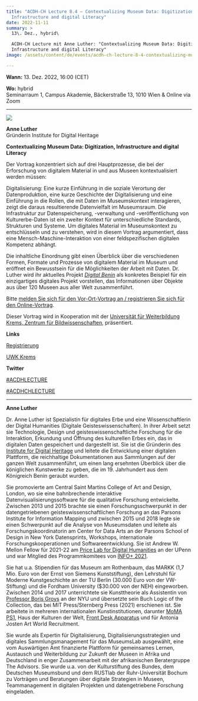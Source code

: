 ```yaml
---
title: "ACDH-CH Lecture 8.4 – Contextualizing Museum Data: Digitization,
  Infrastructure and digital Literacy"
date: 2022-11-11
summary: >
  13\. Dez., hybrid\

  ACDH-CH Lecture mit Anne Luther: "Contextualizing Museum Data: Digitization,
  Infrastructure and digital Literacy"
image: /assets/content/de/events/acdh-ch-lecture-8-4-contextualizing-museum-data-digitization-infrastructure-and-digital-literacy-2/image.jpeg

---
```


**Wann:** 13. Dez. 2022, 16:00 (CET)

**Wo:** hybrid\
Seminarraum 1, Campus Akademie, Bäckerstraße 13, 1010 Wien & Online via Zoom

***

![](/assets/content/de/events/acdh-ch-lecture-8-4-contextualizing-museum-data-digitization-infrastructure-and-digital-literacy-2/anne-luther-1x1-1.png)

**Anne Luther**\
Gründerin Institute for Digital Heritage

**Contextualizing Museum Data: Digitization, Infrastructure and digital Literacy**

Der Vortrag konzentriert sich auf drei Hauptprozesse, die bei der Erforschung von digitalem Material in und aus Museen kontextualisiert werden müssen:

Digitalisierung: Eine kurze Einführung in die soziale Verortung der Datenproduktion, eine kurze Geschichte der Digitalisierung und eine Einführung in die Rollen, die mit Daten im Museumskontext interagieren, zeigt die daraus resultierende Datenvielfalt im Museumsraum. Die Infrastruktur zur Datenspeicherung, -verwaltung und -veröffentlichung von Kulturerbe-Daten ist ein zweiter Kontext für unterschiedliche Standards, Strukturen und Systeme. Um digitales Material im Museumskontext zu entschlüsseln und zu verstehen, wird in diesem Vortrag argumentiert, dass eine Mensch-Maschine-Interaktion von einer feldspezifischen digitalen Kompetenz abhängt.

Die inhaltliche Einordnung gibt einen Überblick über die verschiedenen Formen, Formate und Prozesse von digitalem Material im Museum und eröffnet ein Bewusstsein für die Möglichkeiten der Arbeit mit Daten. Dr. Luther wird ihr aktuelles Projekt *[Digital Benin](https://digital-benin.org/)* als konkretes Beispiel für ein einzigartiges digitales Projekt vorstellen, das Informationen über Objekte aus über 120 Museen aus aller Welt zusammenführt.

Bitte [melden Sie sich für den Vor-Ort-Vortrag an / registrieren Sie sich für den Online-Vortrag](https://www.oeaw.ac.at/acdh/events/registration/acdh-ch-lecture-84).

Dieser Vortrag wird in Kooperation mit der [Universität für Weiterbildung Krems, Zentrum für Bildwissenschaften](https://www.donau-uni.ac.at/de/universitaet/fakultaeten/bildung-kunst-architektur/departments/kunst-kulturwissenschaften/zentren/bildwissenschaften.html), präsentiert.

**Links**

[Registrierung](https://www.oeaw.ac.at/acdh/events/registration/acdh-ch-lecture-84)

[UWK Krems](https://www.donau-uni.ac.at/de/universitaet/fakultaeten/bildung-kunst-architektur/departments/kunst-kulturwissenschaften/zentren/bildwissenschaften.html)

**Twitter**

[#ACDHLECTURE](https://twitter.com/search?q=%23ACDHLecture\&src=typed_query\&f=top)

[#ACDHCHLECTURE](https://twitter.com/search?q=%23ACDHCHLecture\&src=typed_query)

***

**Anne Luther**

Dr. Anne Luther ist Spezialistin für digitales Erbe und eine Wissenschaftlerin der Digital Humanities (Digitale Geisteswissenschaften). In ihrer Arbeit setzt sie Technologie, Design und geisteswissenschaftliche Forschung für die Interaktion, Erkundung und Öffnung des kulturellen Erbes ein, das in digitalen Daten gespeichert und dargestellt ist. Sie ist die Gründerin des [Institute for Digital Heritage](https://www.institutefordigitalheritage.org/) und leitete die Entwicklung einer digitalen Plattform, die reichhaltige Dokumentationen aus Sammlungen auf der ganzen Welt zusammenführt, um einen lang ersehnten Überblick über die königlichen Kunstwerke zu geben, die im 19. Jahrhundert aus dem Königreich Benin geraubt wurden.

Sie promovierte am Central Saint Martins College of Art and Design, London, wo sie eine bahnbrechende interaktive Datenvisualisierungssoftware für die qualitative Forschung entwickelte. Zwischen 2013 und 2015 brachte sie einen Forschungsschwerpunkt in der datengetriebenen geisteswissenschaftlichen Forschung an das Parsons Institute for Information Mapping und zwischen 2015 und 2018 legte sie einen Schwerpunkt auf die Analyse von Museumsdaten und leitete als Forschungskoordinatorin am Center for Data Arts an der Parsons School of Design in New York Datensprints, Workshops, internationale Forschungskooperationen und Softwareentwicklung. Sie ist Andrew W. Mellon Fellow für 2021-22 am [Price Lab for Digital Humanities](https://pricelab.sas.upenn.edu/) an der UPenn und war Mitglied des Programmkomitees von [INFO+ 2021](https://informationplusconference.com/2021/).

Sie hat u.a. Stipendien für das Museum am Rothenbaum, das MARKK (1,7 Mio. Euro von der Ernst von Siemens Kunststiftung), den Lehrstuhl für Moderne Kunstgeschichte an der TU Berlin (30.000 Euro von der VW-Stiftung) und die Fordham University ($30.000 von der NEH) eingeworben. Zwischen 2014 und 2017 unterrichtete sie Kunsttheorie als Assistentin von [Professor Boris Groys](https://en.wikipedia.org/wiki/Boris_Groys) an der NYU und übersetzte sein Buch Logic of the Collection, das bei MIT Press/Sternberg Press (2021) erschienen ist. Sie arbeitete in mehreren internationalen Kunstinstitutionen, darunter [MoMA PS1](https://www.momaps1.org/), Haus der Kulturen der Welt, [Front Desk Apparatus](http://frontdeskapparatus.com/) und für Antonia Josten Art World Recruitment.

Sie wurde als Expertin für Digitalisierung, Digitalisierungsstrategien und digitales Sammlungsmanagement für das MuseumsLab ausgewählt, eine vom Auswärtigen Amt finanzierte Plattform für gemeinsames Lernen, Austausch und Weiterbildung zur Zukunft der Museen in Afrika und Deutschland in enger Zusammenarbeit mit der afrikanischen Beratergruppe The Advisors. Sie wurde u.a. von der Kulturstiftung des Bundes, dem Deutschen Museumsbund und dem RUSTlab der Ruhr-Universität Bochum zu Vorträgen und Beratungen über digitale Strategien in Museen, Teammanagement in digitalen Projekten und datengetriebene Forschung eingeladen.
